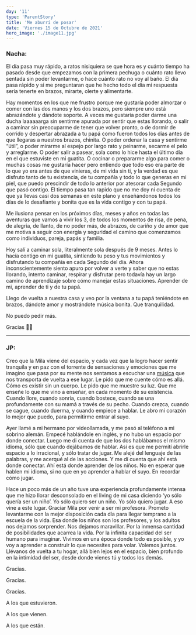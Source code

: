 ```yaml
---
day: '11'
type: 'ParentStory'
title: 'Me aburrí de posar'
date: 'Viernes 15 de Octubre de 2021'
hero_image: './image11.jpg'
---
```


### Nacha:

El día pasa muy rápido, a ratos nisiquiera se que hora es y cuánto tiempo ha pasado desde que empezamos con la primera pechuga o cuánto rato llevo sentada sin poder levantarme, o hace cuánto rato no voy al baño. El día pasa rápido y si me preguntaran que he hecho todo el día mi respuesta sería tenerte en brazos, mirarte, olerte y alimentarte.

Hay momentos en los que me frustro porque me gustaría poder almorzar o comer con las dos manos y los dos brazos, pero siempre uno está abrazándote y dándote soporte. A veces me gustaría poder darme una ducha laaaaaarga sin sentirme apurada por sentir que estas llorando, o salir a caminar sin preocuparme de tener que volver pronto, o de dormir de corrido y despertar abrazada a tu papá como fueron todos los días antes de que llegaras a nuestros brazos, chinita. O poder ordenar la casa y sentirme “útil”, o poder mirarme al espejo por largo rato y peinarme, secarme el pelo y arreglarme. O poder salir a pasear, sola como lo hice hasta el último día en el que estuviste en mi guatita. O cocinar o prepararme algo para comer o muchas cosas me gustaría hacer pero entiendo que todo eso era parte de lo que yo era antes de que vinieras, de mi vida sin ti, y la verdad es que disfruto tanto de tu existencia, de tu compañía y todo lo que generas en mi piel, que puedo prescindir de todo lo anterior por atesorar cada Segundo que pasó contigo. El tiempo
pasa tan rapido que no me doy ni cuenta de que ya llevas casi dos semanas en este plano y enseñándonos todos los días de lo desafiante y bonita que es la vida contigo y con tu papá.

Me ilusiona pensar en los próximos días, meses y años en todas las aventuras que vamos a vivir los 3, de todos los momentos de risa, de pena, de alegria, de llanto, de no poder más, de abrazos, de cariño y de amor que me motiva a seguir con energía y seguridad el camino que comenzamos como individuos, pareja, papás y familia.

Hoy salí a caminar sola, literalmente sola después de 9 meses. Antes lo hacía contigo en mi guatita, sintiendo tu peso y tus movimientos y disfrutando tu compañía en cada Segundo del día. Ahora inconscientemente siento apuro por volver a verte y saber que no estas llorando, intento caminar, respirar y disfrutar pero todavía hay un largo camino de aprendizaje sobre cómo manejar estas situaciones. Aprender de mi, aprender de ti y de tu papá.

Llego de vuelta a nuestra casa y veo por la ventana a tu papá teniéndote en brazos, dándote amor y mostrándote música bonita. Que tranquilidad.

No puedo pedir más.

Gracias 🙏🏼

---

### JP:

Creo que la Mila viene del espacio, y cada vez que la logro hacer sentir tranquila y en paz con el torrente de sensaciones y emociones que me imagino que pasa por su mente nos sentamos a escuchar una <a href="https://open.spotify.com/album/4O1hit5Do1JQJNWoa6Gakl?si=xEIqIzPzSOepWg30OfYMfg" target="_blank">música</a> que nos transporta de vuelta a ese lugar. Le pido que me cuente cómo es allá. Cómo es existir sin un cuerpo. Le pido que me muestre su luz. Que me enseñe lo que me vino a enseñar, en cada momento de su existencia. Cuando llore, cuando sonría, cuando bostece, cuando se una profundamente con su mamá a través de su pecho. Cuando crezca, cuando se cague, cuando duerma, y cuando empiece a hablar. Le abro mi corazón lo mejor que puedo, para permitirme entrar al suyo.

Ayer llamé a mi hermano por videollamada, y me pasó al teléfono a mi sobrino alemán. Empecé hablándole en inglés, y no hubo un espacio por donde conectar. Luego me di cuenta de que los dos hablábamos el mismo idioma, sólo que cuando dejábamos de hablar. Así es que me permití abrirle espacio a lo irracional, y sólo tratar de jugar. Me alejé del lenguaje de las palabras, y me acerqué al de las acciones. Y me dí cuenta que ahí está donde conectar. Ahí está donde aprender de los niños. No en esperar que hablen mi idioma, si no que en yo aprender a hablar el suyo. En recordar cómo jugar.

Hace un poco más de un año tuve una experiencia profundamente intensa que me hizo llorar desconsolado en el living de mi casa diciendo ‘yo sólo quería ser un niño’. Yo sólo quiero ser un niño. Yo sólo quiero jugar. A eso vine a este lugar. Graciar Mila por venir a ser mi profesora. Prometo levantarme con la mejor disposición cada día para llegar temprano a la escuela de la vida. Esa donde los niños son los profesores, y los adultos nos dejamos sorprender. Nos dejamos maravillar. Por la inmensa cantidad de posibilidades que acarrea la vida. Por la infinita capacidad del ser humano para imaginar. Vivimos en una época donde todo es posible, y yo voy a aprender a construir lo que necesites para volar. Volemos juntos. Llévanos de vuelta a tu hogar, allá bien lejos en el espacio, bien profundo en la intimidad del ser, desde donde vienes tú y todos los demás.

Gracias.

Gracias.

Gracias.

A los que estuvieron.

A los que vienen.

A los que están.
